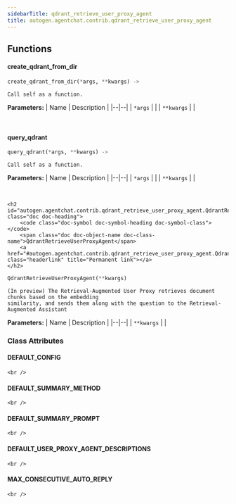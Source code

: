 ```yaml
---
sidebarTitle: qdrant_retrieve_user_proxy_agent
title: autogen.agentchat.contrib.qdrant_retrieve_user_proxy_agent
---
```


## Functions

<code class="doc-symbol doc-symbol-heading doc-symbol-function"></code>
#### create_qdrant_from_dir
<a href="#autogen.agentchat.contrib.qdrant_retrieve_user_proxy_agent..create_qdrant_from_dir" class="headerlink" title="Permanent link"></a>

```python
create_qdrant_from_dir(*args, **kwargs) -> 
```

    Call self as a function.

<b>Parameters:</b>
| Name | Description |
|--|--|
| `*args` |  |
| `**kwargs` |  |

<br />

<code class="doc-symbol doc-symbol-heading doc-symbol-function"></code>
#### query_qdrant
<a href="#autogen.agentchat.contrib.qdrant_retrieve_user_proxy_agent..query_qdrant" class="headerlink" title="Permanent link"></a>

```python
query_qdrant(*args, **kwargs) -> 
```

    Call self as a function.

<b>Parameters:</b>
| Name | Description |
|--|--|
| `*args` |  |
| `**kwargs` |  |

<br />

    <h2 id="autogen.agentchat.contrib.qdrant_retrieve_user_proxy_agent.QdrantRetrieveUserProxyAgent" class="doc doc-heading">
        <code class="doc-symbol doc-symbol-heading doc-symbol-class"></code>
        <span class="doc doc-object-name doc-class-name">QdrantRetrieveUserProxyAgent</span>
        <a href="#autogen.agentchat.contrib.qdrant_retrieve_user_proxy_agent.QdrantRetrieveUserProxyAgent" class="headerlink" title="Permanent link"></a>
    </h2>

```python
QdrantRetrieveUserProxyAgent(**kwargs)
```

    (In preview) The Retrieval-Augmented User Proxy retrieves document chunks based on the embedding
    similarity, and sends them along with the question to the Retrieval-Augmented Assistant

<b>Parameters:</b>
| Name | Description |
|--|--|
| `**kwargs` |  |

### Class Attributes

<code class="doc-symbol doc-symbol-heading doc-symbol-attribute"></code>
#### DEFAULT_CONFIG
<a href="#autogen.agentchat.contrib.qdrant_retrieve_user_proxy_agent.QdrantRetrieveUserProxyAgent.DEFAULT_CONFIG" class="headerlink" title="Permanent link"></a>

    <br />

<code class="doc-symbol doc-symbol-heading doc-symbol-attribute"></code>
#### DEFAULT_SUMMARY_METHOD
<a href="#autogen.agentchat.contrib.qdrant_retrieve_user_proxy_agent.QdrantRetrieveUserProxyAgent.DEFAULT_SUMMARY_METHOD" class="headerlink" title="Permanent link"></a>

    <br />

<code class="doc-symbol doc-symbol-heading doc-symbol-attribute"></code>
#### DEFAULT_SUMMARY_PROMPT
<a href="#autogen.agentchat.contrib.qdrant_retrieve_user_proxy_agent.QdrantRetrieveUserProxyAgent.DEFAULT_SUMMARY_PROMPT" class="headerlink" title="Permanent link"></a>

    <br />

<code class="doc-symbol doc-symbol-heading doc-symbol-attribute"></code>
#### DEFAULT_USER_PROXY_AGENT_DESCRIPTIONS
<a href="#autogen.agentchat.contrib.qdrant_retrieve_user_proxy_agent.QdrantRetrieveUserProxyAgent.DEFAULT_USER_PROXY_AGENT_DESCRIPTIONS" class="headerlink" title="Permanent link"></a>

    <br />

<code class="doc-symbol doc-symbol-heading doc-symbol-attribute"></code>
#### MAX_CONSECUTIVE_AUTO_REPLY
<a href="#autogen.agentchat.contrib.qdrant_retrieve_user_proxy_agent.QdrantRetrieveUserProxyAgent.MAX_CONSECUTIVE_AUTO_REPLY" class="headerlink" title="Permanent link"></a>

    <br />
